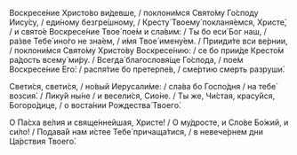 Воскресе́ние Христо́во ви́девше, / поклони́мся Свято́му Го́споду Иису́су, / еди́ному безгре́шному, / Кресту́ Твоему́ покланя́емся, Христе́, / и свято́е Воскресе́ние Твое́ пое́м и сла́вим: / Ты бо еси́ Бог наш, / ра́зве Тебе́ ино́го не зна́ем, / и́мя Твое́ имену́ем. / Прииди́те вси ве́рнии, / поклони́мся Свято́му Христо́ву Воскресе́нию: / се бо прии́де Кресто́м ра́дость всему́ ми́ру. / Всегда́ благословя́ще Го́спода, / пое́м Воскресе́ние Его́: / распя́тие бо претерпе́в, / сме́ртию смерть разруши́.

Свети́ся, свети́ся, / но́вый Иерусали́ме: / сла́ва бо Госпо́дня / на тебе́ возсия́. / Лику́й ны́не / и весели́ся, Сио́не. / Ты же, Чи́стая, красу́йся, Богоро́дице, / о воста́нии Рождества́ Твоего́.

О Па́сха ве́лия и свяще́ннейшая, Христе́! / О му́дросте, и Сло́ве Бо́жий, и си́ло! / Подава́й нам и́стее Тебе́ причаща́тися, / в невече́рнем дни Ца́рствия Твоего́.

